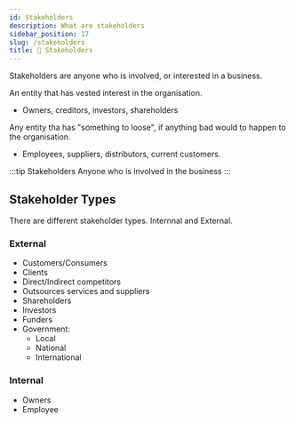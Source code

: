 ```yaml
---
id: Stakeholders
description: What are stakeholders
sidebar_position: 17
slug: /stakeholders
title: 👀 Stakeholders
---
```



Stakeholders are anyone who is involved, or interested in a business. 

An entity that has vested interest in the organisation. 
- Owners, creditors, investors, shareholders

Any entity tha has "something to loose", if anything bad would to happen to the organisation.
- Employees, suppliers, distributors, current customers. 

:::tip Stakeholders
Anyone who is involved in the business
:::

## Stakeholder Types

There are different stakeholder types. Internnal and External. 

### External
- Customers/Consumers
- Clients
- Direct/Indirect competitors
- Outsources services and suppliers
- Shareholders
- Investors
- Funders
- Government:
    - Local
    - National
    - International


### Internal
- Owners
- Employee
